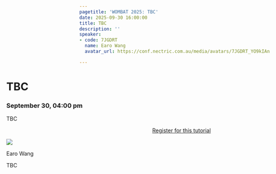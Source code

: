 ```yaml
---
pagetitle: 'WOMBAT 2025: TBC'
date: 2025-09-30 16:00:00
title: TBC
description: ''
speaker:
- code: 7JGDRT
  name: Earo Wang
  avatar_url: https://conf.nectric.com.au/media/avatars/7JGDRT_YO9kIAn.jpeg

---
```


:::::: {.grid style="width: 100vw;  transform: translateX(-20%);"}
::: {#sponsors_banner .g-col-12 .title}
# TBC

### September 30, 04:00 pm
:::

::: {.g-col-12 .full_text_block style="min-width: 640px; max-width:1080px; margin: 0 auto"}

TBC

:::{.register-btn style="width: 20%; margin: 0 auto; display: block"}
[Register for this tutorial](/participation/register.html)
:::

::: speaker

:::{.speaker-header}
![](https://conf.nectric.com.au/media/avatars/7JGDRT_YO9kIAn.jpeg) 
:::

:::{.speaker-name}
Earo Wang
:::

:::{.speaker-bio}
TBC
:::

:::



:::

<div>

</div>
::::::

```{=html}
<style>
#title-block-header {
display: none !important;
}
</style>
```
